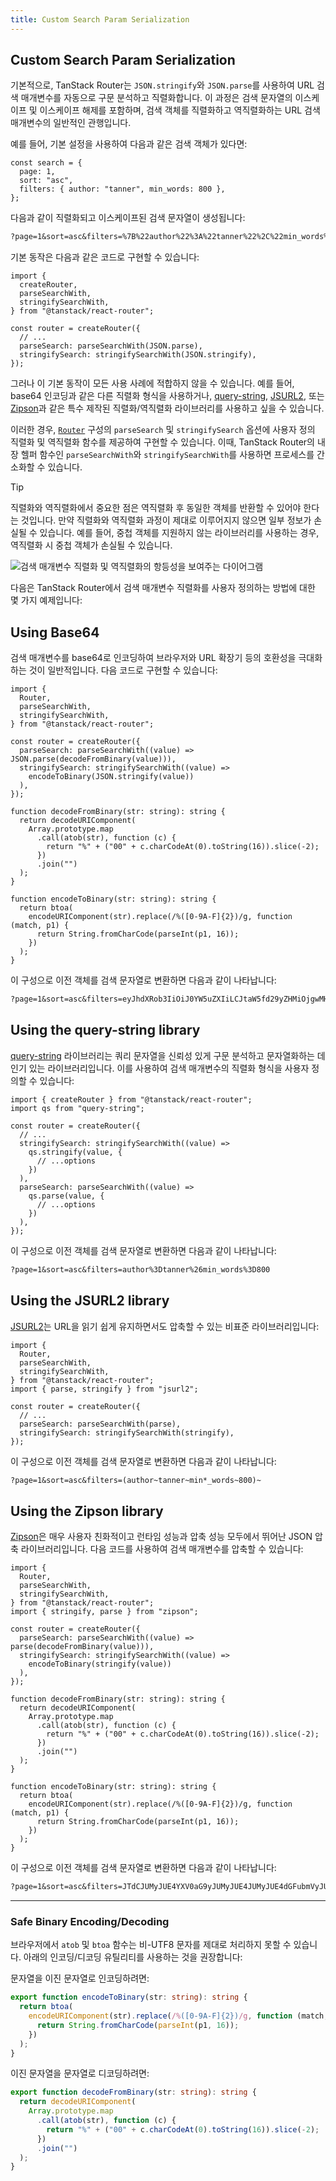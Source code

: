 ```yaml
---
title: Custom Search Param Serialization
---
```


## Custom Search Param Serialization

기본적으로, TanStack Router는 `JSON.stringify`와 `JSON.parse`를 사용하여 URL 검색 매개변수를 자동으로 구문 분석하고 직렬화합니다. 이 과정은 검색 문자열의 이스케이프 및 이스케이프 해제를 포함하며, 검색 객체를 직렬화하고 역직렬화하는 URL 검색 매개변수의 일반적인 관행입니다.

예를 들어, 기본 설정을 사용하여 다음과 같은 검색 객체가 있다면:

```tsx
const search = {
  page: 1,
  sort: "asc",
  filters: { author: "tanner", min_words: 800 },
};
```

다음과 같이 직렬화되고 이스케이프된 검색 문자열이 생성됩니다:

```txt
?page=1&sort=asc&filters=%7B%22author%22%3A%22tanner%22%2C%22min_words%22%3A800%7D
```

기본 동작은 다음과 같은 코드로 구현할 수 있습니다:

```tsx
import {
  createRouter,
  parseSearchWith,
  stringifySearchWith,
} from "@tanstack/react-router";

const router = createRouter({
  // ...
  parseSearch: parseSearchWith(JSON.parse),
  stringifySearch: stringifySearchWith(JSON.stringify),
});
```

그러나 이 기본 동작이 모든 사용 사례에 적합하지 않을 수 있습니다. 예를 들어, base64 인코딩과 같은 다른 직렬화 형식을 사용하거나, [query-string](https://github.com/sindresorhus/query-string), [JSURL2](https://github.com/wmertens/jsurl2), 또는 [Zipson](https://jgranstrom.github.io/zipson/)과 같은 특수 제작된 직렬화/역직렬화 라이브러리를 사용하고 싶을 수 있습니다.

이러한 경우, [`Router`](../api/router/RouterOptionsType.md#stringifysearch-method) 구성의 `parseSearch` 및 `stringifySearch` 옵션에 사용자 정의 직렬화 및 역직렬화 함수를 제공하여 구현할 수 있습니다. 이때, TanStack Router의 내장 헬퍼 함수인 `parseSearchWith`와 `stringifySearchWith`를 사용하면 프로세스를 간소화할 수 있습니다.

> [!TIP]
> 직렬화와 역직렬화에서 중요한 점은 역직렬화 후 동일한 객체를 반환할 수 있어야 한다는 것입니다. 만약 직렬화와 역직렬화 과정이 제대로 이루어지지 않으면 일부 정보가 손실될 수 있습니다. 예를 들어, 중첩 객체를 지원하지 않는 라이브러리를 사용하는 경우, 역직렬화 시 중첩 객체가 손실될 수 있습니다.

![검색 매개변수 직렬화 및 역직렬화의 항등성을 보여주는 다이어그램](https://raw.githubusercontent.com/TanStack/router/main/docs/assets/search-serialization-deserialization-idempotency.jpg)

다음은 TanStack Router에서 검색 매개변수 직렬화를 사용자 정의하는 방법에 대한 몇 가지 예제입니다:

## Using Base64

검색 매개변수를 base64로 인코딩하여 브라우저와 URL 확장기 등의 호환성을 극대화하는 것이 일반적입니다. 다음 코드로 구현할 수 있습니다:

```tsx
import {
  Router,
  parseSearchWith,
  stringifySearchWith,
} from "@tanstack/react-router";

const router = createRouter({
  parseSearch: parseSearchWith((value) => JSON.parse(decodeFromBinary(value))),
  stringifySearch: stringifySearchWith((value) =>
    encodeToBinary(JSON.stringify(value))
  ),
});

function decodeFromBinary(str: string): string {
  return decodeURIComponent(
    Array.prototype.map
      .call(atob(str), function (c) {
        return "%" + ("00" + c.charCodeAt(0).toString(16)).slice(-2);
      })
      .join("")
  );
}

function encodeToBinary(str: string): string {
  return btoa(
    encodeURIComponent(str).replace(/%([0-9A-F]{2})/g, function (match, p1) {
      return String.fromCharCode(parseInt(p1, 16));
    })
  );
}
```

이 구성으로 이전 객체를 검색 문자열로 변환하면 다음과 같이 나타납니다:

```txt
?page=1&sort=asc&filters=eyJhdXRob3IiOiJ0YW5uZXIiLCJtaW5fd29yZHMiOjgwMH0%3D
```

## Using the query-string library

[query-string](https://github.com/sindresorhus/query-string) 라이브러리는 쿼리 문자열을 신뢰성 있게 구문 분석하고 문자열화하는 데 인기 있는 라이브러리입니다. 이를 사용하여 검색 매개변수의 직렬화 형식을 사용자 정의할 수 있습니다:

```tsx
import { createRouter } from "@tanstack/react-router";
import qs from "query-string";

const router = createRouter({
  // ...
  stringifySearch: stringifySearchWith((value) =>
    qs.stringify(value, {
      // ...options
    })
  ),
  parseSearch: parseSearchWith((value) =>
    qs.parse(value, {
      // ...options
    })
  ),
});
```

이 구성으로 이전 객체를 검색 문자열로 변환하면 다음과 같이 나타납니다:

```txt
?page=1&sort=asc&filters=author%3Dtanner%26min_words%3D800
```

## Using the JSURL2 library

[JSURL2](https://github.com/wmertens/jsurl2)는 URL을 읽기 쉽게 유지하면서도 압축할 수 있는 비표준 라이브러리입니다:

```tsx
import {
  Router,
  parseSearchWith,
  stringifySearchWith,
} from "@tanstack/react-router";
import { parse, stringify } from "jsurl2";

const router = createRouter({
  // ...
  parseSearch: parseSearchWith(parse),
  stringifySearch: stringifySearchWith(stringify),
});
```

이 구성으로 이전 객체를 검색 문자열로 변환하면 다음과 같이 나타납니다:

```txt
?page=1&sort=asc&filters=(author~tanner~min*_words~800)~
```

## Using the Zipson library

[Zipson](https://jgranstrom.github.io/zipson/)은 매우 사용자 친화적이고 런타임 성능과 압축 성능 모두에서 뛰어난 JSON 압축 라이브러리입니다. 다음 코드를 사용하여 검색 매개변수를 압축할 수 있습니다:

```tsx
import {
  Router,
  parseSearchWith,
  stringifySearchWith,
} from "@tanstack/react-router";
import { stringify, parse } from "zipson";

const router = createRouter({
  parseSearch: parseSearchWith((value) => parse(decodeFromBinary(value))),
  stringifySearch: stringifySearchWith((value) =>
    encodeToBinary(stringify(value))
  ),
});

function decodeFromBinary(str: string): string {
  return decodeURIComponent(
    Array.prototype.map
      .call(atob(str), function (c) {
        return "%" + ("00" + c.charCodeAt(0).toString(16)).slice(-2);
      })
      .join("")
  );
}

function encodeToBinary(str: string): string {
  return btoa(
    encodeURIComponent(str).replace(/%([0-9A-F]{2})/g, function (match, p1) {
      return String.fromCharCode(parseInt(p1, 16));
    })
  );
}
```

이 구성으로 이전 객체를 검색 문자열로 변환하면 다음과 같이 나타납니다:

```txt
?page=1&sort=asc&filters=JTdCJUMyJUE4YXV0aG9yJUMyJUE4JUMyJUE4dGFubmVyJUMyJUE4JUMyJUE4bWluX3dvcmRzJUMyJUE4JUMyJUEyQ3UlN0Q%3D
```

<hr />

### Safe Binary Encoding/Decoding

브라우저에서 `atob` 및 `btoa` 함수는 비-UTF8 문자를 제대로 처리하지 못할 수 있습니다. 아래의 인코딩/디코딩 유틸리티를 사용하는 것을 권장합니다:

문자열을 이진 문자열로 인코딩하려면:

```typescript
export function encodeToBinary(str: string): string {
  return btoa(
    encodeURIComponent(str).replace(/%([0-9A-F]{2})/g, function (match, p1) {
      return String.fromCharCode(parseInt(p1, 16));
    })
  );
}
```

이진 문자열을 문자열로 디코딩하려면:

```typescript
export function decodeFromBinary(str: string): string {
  return decodeURIComponent(
    Array.prototype.map
      .call(atob(str), function (c) {
        return "%" + ("00" + c.charCodeAt(0).toString(16)).slice(-2);
      })
      .join("")
  );
}
```
